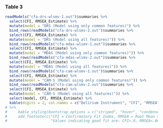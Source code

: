 


### Table 3
```r

readModels("cfa-drs-wlsmv-1.out")$summaries %>%
  select(CFI, RMSEA_Estimate) %>%
  mutate(model = "DRS (Model using only common features)") %>%
  bind_rows(readModels("cfa-drs-wlsmv-2.out")$summaries %>%
  select(CFI, RMSEA_Estimate) %>%
  mutate(model = "DRS (Model using all features)")) %>%
  bind_rows(readModels("cfa-mdas-wlsmv-1.out")$summaries %>%
  select(CFI, RMSEA_Estimate) %>%
  mutate(model = "MDAS (Model using only common features)")) %>%
  bind_rows(readModels("cfa-mdas-wlsmv-2.out")$summaries %>%
  select(CFI, RMSEA_Estimate) %>%
  mutate(model = "MDAS (Model using all features)")) %>%
  bind_rows(readModels("cfa-cam-wlsmv-1.out")$summaries %>%
  select(CFI, RMSEA_Estimate) %>%
  mutate(model = "CAM-S (Model using only common features)")) %>%
  bind_rows(readModels("cfa-cam-wlsmv-2.out")$summaries %>%
  select(CFI, RMSEA_Estimate) %>%
  mutate(model = "CAM-S (Model using all features)")) %>%
  select(model, CFI, RMSEA_Estimate) %>%
  kable(digits = 2, col.names = c("Delirium Instrument", "CFI", "RMSEA")) 
# %>%
#     kable_styling(bootstrap_options = c("striped", "hover", "condensed"), full_width = F, position = "center") %>%
#     add_footnote(c("CFI = Confirmatory Fit Index, RMSEA = Root Mean Squared Error of Approximation", 
#                    "Values indicating good fit are: CFI>.9, RMSEA<.06"), notation = "symbol")


```




